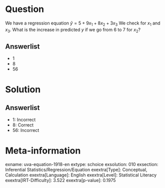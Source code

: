 Question
========

We have a regression equation $\hat{y} = 5 + 9x_{1} +
8x_{2} + 3x_{3}$ We check for *x*~1~ and *x*~3~. What is the increase in predicted *y* if we go from 6 to 7 for *x*~2~?

Answerlist
----------

* 1
* 8
* 56

Solution
========

Answerlist
----------

* 1: Incorrect
* 8: Correct
* 56: Incorrect

Meta-information
================
exname: uva-equation-1918-en
extype: schoice
exsolution: 010
exsection: Inferential Statistics/Regression/Equation
exextra[Type]: Conceptual, Calculation
exextra[Language]: English
exextra[Level]: Statistical Literacy
exextra[IRT-Difficulty]: 3.522
exextra[p-value]: 0.1975
